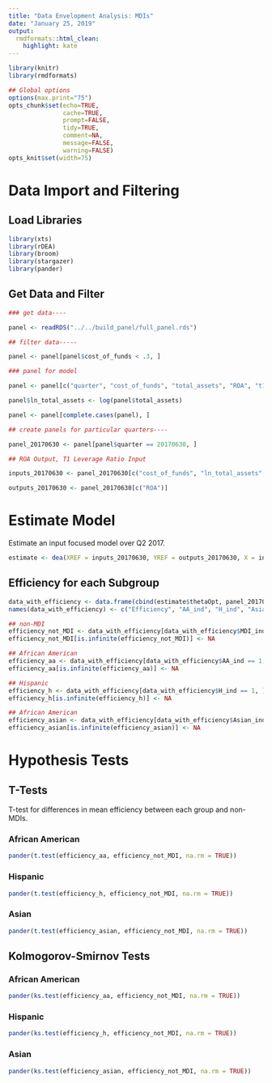 ```yaml
---
title: "Data Envelopment Analysis: MDIs"
date: "January 25, 2019"
output:
  rmdformats::html_clean:
    highlight: kate
---
```


```r
library(knitr)
library(rmdformats)

## Global options
options(max.print="75")
opts_chunk$set(echo=TRUE,
               cache=TRUE,
               prompt=FALSE,
               tidy=TRUE,
               comment=NA,
               message=FALSE,
               warning=FALSE)
opts_knit$set(width=75)
```

# Data Import and Filtering

## Load Libraries

```r
library(xts)
library(rDEA)
library(broom)
library(stargazer)
library(pander)
```

## Get Data and Filter

```r
### get data----

panel <- readRDS("../../build_panel/full_panel.rds")

## filter data-----

panel <- panel[panel$cost_of_funds < .3, ]

### panel for model

panel <- panel[c("quarter", "cost_of_funds", "total_assets", "ROA", "t1_leverage_ratio", "t1_RBCR_ratio", "african_am_ind", "hispanic_ind", "asian_ind", "mdi_ind", "de_novo")]

panel$ln_total_assets <- log(panel$total_assets)

panel <- panel[complete.cases(panel), ]

## create panels for particular quarters----

panel_20170630 <- panel[panel$quarter == 20170630, ]

## ROA Output, T1 Leverage Ratio Input

inputs_20170630 <- panel_20170630[c("cost_of_funds", "ln_total_assets", "t1_leverage_ratio", "de_novo")]

outputs_20170630 <- panel_20170630[c("ROA")]
```

# Estimate Model

Estimate an input focused model over Q2 2017.

```r
estimate <- dea(XREF = inputs_20170630, YREF = outputs_20170630, X = inputs_20170630, Y = outputs_20170630, model = "input")
```

## Efficiency for each Subgroup

```r
data_with_efficiency <- data.frame(cbind(estimate$thetaOpt, panel_20170630$african_am_ind, panel_20170630$hispanic_ind, panel_20170630$asian_ind, panel_20170630$mdi_ind))
names(data_with_efficiency) <- c("Efficiency", "AA_ind", "H_ind", "Asian_ind", "MDI_ind")

## non-MDI
efficiency_not_MDI <- data_with_efficiency[data_with_efficiency$MDI_ind == 0, ][,1]
efficiency_not_MDI[is.infinite(efficiency_not_MDI)] <- NA

## African American
efficiency_aa <- data_with_efficiency[data_with_efficiency$AA_ind == 1, ][,1]
efficiency_aa[is.infinite(efficiency_aa)] <- NA

## Hispanic
efficiency_h <- data_with_efficiency[data_with_efficiency$H_ind == 1, ][,1]
efficiency_h[is.infinite(efficiency_h)] <- NA

## African American
efficiency_asian <- data_with_efficiency[data_with_efficiency$Asian_ind == 1, ][,1]
efficiency_asian[is.infinite(efficiency_asian)] <- NA
```


# Hypothesis Tests

## T-Tests 

T-test for differences in mean efficiency between each group and non-MDIs.

### African American 

```r
pander(t.test(efficiency_aa, efficiency_not_MDI, na.rm = TRUE))
```

### Hispanic

```r
pander(t.test(efficiency_h, efficiency_not_MDI, na.rm = TRUE))
```

### Asian

```r
pander(t.test(efficiency_asian, efficiency_not_MDI, na.rm = TRUE))
```

## Kolmogorov-Smirnov Tests

### African American 

```r
pander(ks.test(efficiency_aa, efficiency_not_MDI, na.rm = TRUE))
```

### Hispanic

```r
pander(ks.test(efficiency_h, efficiency_not_MDI, na.rm = TRUE))
```

### Asian

```r
pander(ks.test(efficiency_asian, efficiency_not_MDI, na.rm = TRUE))
```

